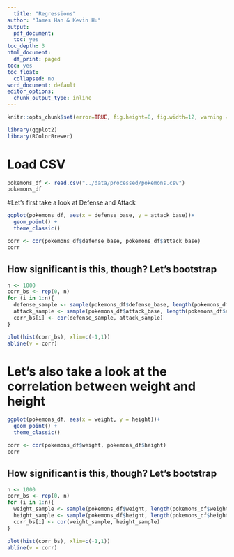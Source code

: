 ```yaml
---
  title: "Regressions"
author: "James Han & Kevin Hu"
output:
  pdf_document:
  toc: yes
toc_depth: 3
html_document:
  df_print: paged
toc: yes
toc_float:
  collapsed: no
word_document: default
editor_options:
  chunk_output_type: inline
---
```


```r
knitr::opts_chunk$set(error=TRUE, fig.height=8, fig.width=12, warning = F, message = F, cache = TRUE)
```

```r
library(ggplot2)
library(RColorBrewer)
```

# Load CSV

```r
pokemons_df <- read.csv("../data/processed/pokemons.csv")
pokemons_df
```

#Let's first take a look at Defense and Attack

```r
ggplot(pokemons_df, aes(x = defense_base, y = attack_base))+
  geom_point() +
  theme_classic()
```

```r
corr <- cor(pokemons_df$defense_base, pokemons_df$attack_base)
corr
```

## How significant is this, though? Let's bootstrap

```r
n <- 1000
corr_bs <- rep(0, n)
for (i in 1:n){
  defense_sample <- sample(pokemons_df$defense_base, length(pokemons_df$defense_base), replace = T)
  attack_sample <- sample(pokemons_df$attack_base, length(pokemons_df$attack_base), replace = T)
  corr_bs[i] <- cor(defense_sample, attack_sample)
}
```

```r
plot(hist(corr_bs), xlim=c(-1,1))
abline(v = corr)
```

# Let's also take a look at the correlation between weight and height

```r
ggplot(pokemons_df, aes(x = weight, y = height))+
  geom_point() +
  theme_classic()
```

```r
corr <- cor(pokemons_df$weight, pokemons_df$height)
corr
```

## How significant is this, though? Let's bootstrap

```r
n <- 1000
corr_bs <- rep(0, n)
for (i in 1:n){
  weight_sample <- sample(pokemons_df$weight, length(pokemons_df$weight), replace = T)
  height_sample <- sample(pokemons_df$height, length(pokemons_df$height), replace = T)
  corr_bs[i] <- cor(weight_sample, height_sample)
}
```

```r
plot(hist(corr_bs), xlim=c(-1,1))
abline(v = corr)
```









